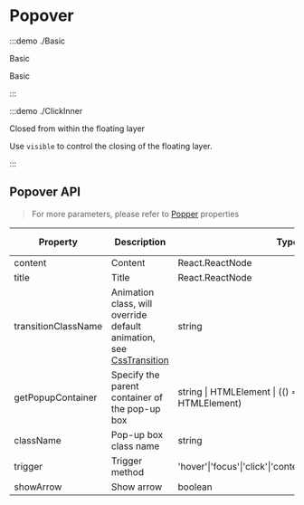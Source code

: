 # Popover

:::demo ./Basic

Basic

Basic

:::

:::demo ./ClickInner

Closed from within the floating layer

Use `visible` to control the closing of the floating layer.

:::

## Popover API

> For more parameters, please refer to [Popper](/components/Popper) properties

| Property | Description | Type | Optional Value | Default | Require |
| --- | --- | --- | --- | --- | --- |
| content | Content | React.ReactNode | - | - | true |
| title | Title | React.ReactNode | - | - | false |
| transitionClassName | Animation class, will override default animation, see [CssTransition](/components/CssTransition) | string | - | `xl-popover` | false |
| getPopupContainer | Specify the parent container of the pop-up box | string &#x007c; HTMLElement &#x007c; (() => string &#x007c; HTMLElement) | - | 默认为`document.body` | false |
| className | Pop-up box class name | string | - | - | false |
| trigger | Trigger method | 'hover'&#x007c;'focus'&#x007c;'click'&#x007c;'contextMenu'&#x007c;'custom'&#x007c;array | - | 'click' | false |
| showArrow | Show arrow | boolean | - | - | false |
